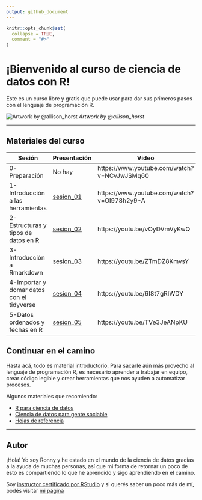 ```yaml
---
output: github_document
---
```


<!-- README.md is generated from README.Rmd. Please edit that file -->

```r
knitr::opts_chunk$set(
  collapse = TRUE,
  comment = "#>"
)
```

# ¡Bienvenido al curso de ciencia de datos con R! 

<!-- badges: start -->
<!-- badges: end -->

Este es un curso libre y gratis que puede usar para dar sus primeros pasos
con el lenguaje de programación R.

![Artwork by @allison_horst](img/code_hero.jpg)
*Artwork by @allison_horst*

***

## Materiales del curso

| Sesión | Presentación | Video |
| ------ | ------------ | ----- |
| 0-Preparación | No hay | https://www.youtube.com/watch?v=NCvJwJSMq60 |
| 1- Introducción a las herramientas | [sesion_01](https://github.com/ronnyhdez/curso_ciencia_datos_r/blob/main/presentaciones/Introducci%C3%B3n%20al%20an%C3%A1lisis%20y%20manejo%20de%20datos%20con%20R.pdf) | https://www.youtube.com/watch?v=OI978h2y9-A |
| 2-Estructuras y tipos de datos en R | [sesion_02](https://github.com/ronnyhdez/curso_ciencia_datos_r/blob/main/presentaciones/Sesion%2002.pdf) | https://youtu.be/vOyDVmVyKwQ |
| 3-Introducción a Rmarkdown | [sesion_03](https://github.com/ronnyhdez/curso_ciencia_datos_r/blob/main/presentaciones/Sesion%2003.pdf) | https://youtu.be/ZTmDZ8KmvsY |
| 4-Importar y domar datos con el tidyverse | [sesion_04](https://github.com/ronnyhdez/curso_ciencia_datos_r/blob/main/presentaciones/Sesion%2004.pdf) | https://youtu.be/6I8t7gRIWDY |
| 5-Datos ordenados y fechas en R | [sesion_05](https://github.com/ronnyhdez/curso_ciencia_datos_r/blob/main/presentaciones/Sesion%2005.pdf) | https://youtu.be/TVe3JeANpKU |


## Continuar en el camino

Hasta acá, todo es material introductorio. Para sacarle aún más provecho al
lenguaje de programación R, es necesario aprender a trabajar en equipo,
crear código legible y crear herramientas que nos ayuden a automatizar 
procesos.

Algunos materiales que recomiendo:

 - [R para ciencia de datos](https://es.r4ds.hadley.nz/)
 - [Ciencia de datos para gente sociable](https://bitsandbricks.github.io/ciencia_de_datos_gente_sociable/)
 - [Hojas de referencia](https://www.rstudio.com/resources/cheatsheets/)

***

## Autor

¡Hola! Yo soy Ronny y he estado en el mundo de la ciencia de datos gracias
a la ayuda de muchas personas, así que mi forma de retornar un poco de esto
es compartiendo lo que he aprendido y sigo aprendiendo en el camino.

Soy [instructor certificado por RStudio](https://education.rstudio.com/trainers/people/hernandez+ronny/) y
si querés saber un poco más de mí, podés visitar [mi página](http://ronnyhdez.rbind.io/) 





